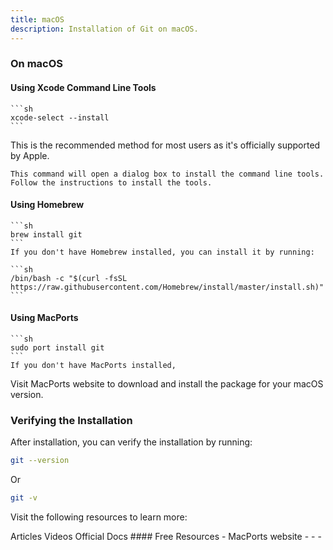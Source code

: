 ```yaml
---
title: macOS
description: Installation of Git on macOS.
---
```




### On macOS

#### Using Xcode Command Line Tools
    ```sh
    xcode-select --install
    ```
<Note type="success" title="Recommended">
  This is the recommended method for most users as it's officially supported by Apple.
</Note>

    This command will open a dialog box to install the command line tools. Follow the instructions to install the tools.

#### Using Homebrew
    ```sh
    brew install git
    ```
    If you don't have Homebrew installed, you can install it by running:

    ```sh
    /bin/bash -c "$(curl -fsSL https://raw.githubusercontent.com/Homebrew/install/master/install.sh)"
    ```

#### Using MacPorts
    ```sh
    sudo port install git
    ```
    If you don't have MacPorts installed,

  Visit <Link href="https://www.macports.org/install.php">MacPorts website</Link> to download and install the package for your macOS version.


### Verifying the Installation

After installation, you can verify the installation by running:

```sh
git --version
```

Or

```sh
git -v
```

Visit the following resources to learn more:

<Tabs defaultValue="article">
<TabsList>
<TabsTrigger value="article">Articles</TabsTrigger>
<TabsTrigger value="video">Videos</TabsTrigger>
<TabsTrigger value="official">Official Docs</TabsTrigger>
</TabsList>
#### Free Resources
<TabsContent value="article">
<Note type="note" title="article">
- <Link href="https://www.macports.org/install.php">MacPorts website</Link>
</Note>
</TabsContent>
<TabsContent value="video">
<Note type="note" title="video" >
- 
</Note>
</TabsContent>
<TabsContent value="official">
<Note type="note" title="official" >
- 
- 
</Note>
</TabsContent>
</Tabs>

<Outlet path="2-git-basics/installation/macOS" />

